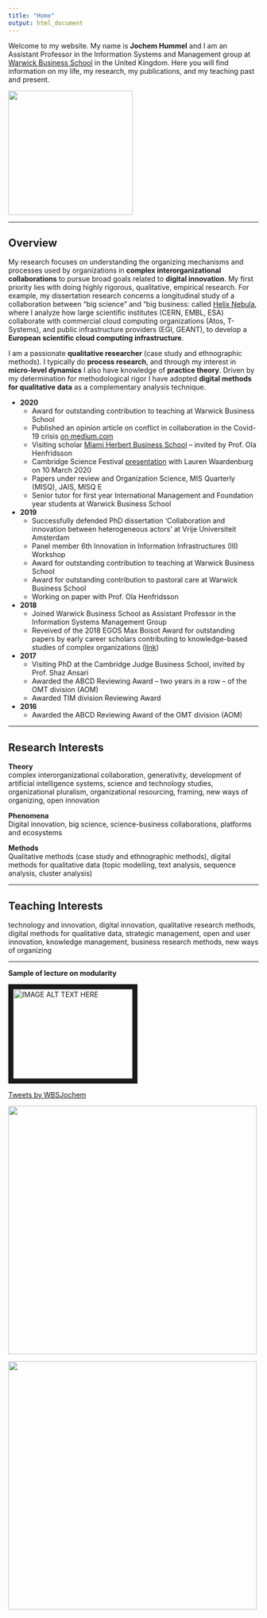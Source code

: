 ```yaml
---
title: "Home"
output: html_document
---
```


Welcome to my website. My name is **Jochem Hummel** and I am an Assistant Professor in the Information Systems and Management group at [Warwick Business School](https://www.wbs.ac.uk) in the United Kingdom. Here you will find information on my life, my research, my publications, and my teaching past and present.

<img src="https://www.jochemhummel.com/pictures/181130_photo_Jochem.jpg" alt="" height=250 width=250   title="Photo Jochem WBS">  

***
## Overview
My research focuses on understanding the organizing mechanisms and processes used by organizations in **complex interorganizational collaborations** to pursue broad goals related to **digital innovation**. My first priority lies with doing highly rigorous, qualitative, empirical research. For example, my dissertation research concerns a longitudinal study of a collaboration between "big science" and "big business: called [Helix Nebula](http://helix-nebula.eu), where I analyze how large scientific institutes (CERN, EMBL, ESA) collaborate with commercial cloud computing organizations (Atos, T-Systems), and public infrastructure providers (EGI, GEANT), to develop a **European scientific cloud computing infrastructure**. 
  
I am a passionate **qualitative researcher** (case study and ethnographic methods). I typically do **process research**, and through my interest in **micro-level dynamics** I also have knowledge of **practice theory**. 
Driven by my determination for methodological rigor I have adopted **digital methods for qualitative data** as a complementary analysis technique. 

* **2020**
  + Award for outstanding contribution to teaching at Warwick Business School
  + Published an opinion article on conflict in collaboration in the Covid-19 crisis [on medium.com](https://medium.com/@jochem.hummel/alleen-samen-met-conflict-en-ruzie-krijgen-we-corona-onder-controle-f63d594159b4)
  + Visiting scholar [Miami Herbert Business School](https://www.bus.miami.edu) – invited by Prof. Ola Henfridsson
  + Cambridge Science Festival [presentation](https://www.sciencefestival.cam.ac.uk/events/policing-fashion-how-use-artificial-intelligence-shaping-our-work) with Lauren Waardenburg on 10 March 2020
  + Papers under review and Organization Science, MIS Quarterly (MISQ), JAIS, MISQ E
  + Senior tutor for first year  International Management and Foundation year students at Warwick Business School

* **2019**
  + Successfully defended PhD dissertation 'Collaboration and innovation between heterogeneous actors' at Vrije Universiteit Amsterdam 
  + Panel member 6th Innovation in Information Infrastructures (III) Workshop
  + Award for outstanding contribution to teaching at Warwick Business School
  + Award for outstanding contribution to pastoral care at Warwick Business School
  + Working on  paper with Prof. Ola Henfridsson

* **2018**
  + Joined Warwick Business School as Assistant Professor in the Information Systems Management Group
  + Reveived of the 2018 EGOS Max Boisot Award for outstanding papers by early career scholars contributing to knowledge-based studies of complex organizations ([link](https://www.egosnet.org/egos/about_egos/egos_annual_award_in_honour_of_max_boisot_1))

* **2017**
  + Visiting PhD at the Cambridge Judge Business School, invited by Prof. Shaz Ansari
  + Awarded the ABCD Reviewing Award -- two years in a row -- of the OMT division (AOM)
  + Awarded TIM division Reviewing Award

* **2016**
  + Awarded the ABCD Reviewing Award of the OMT division (AOM)

***
## Research Interests
**Theory**  
complex interorganizational collaboration, generativity, development of artificial intelligence systems, science and technology studies, organizational pluralism, organizational resourcing, framing, new ways of organizing, open innovation

\hfill\break

**Phenomena**  
Digital innovation, big science, science-business collaborations, platforms and ecosystems

\hfill\break

**Methods**  
Qualitative methods (case study and ethnographic methods), digital methods for qualitative data (topic modelling, text analysis, sequence analysis, cluster analysis)

***
## Teaching Interests
technology and innovation, digital innovation, qualitative research methods, digital methods for qualitative data, strategic management, open and user innovation, knowledge management, business research methods, new ways of organizing

***
**Sample of lecture on modularity**

<a href="http://www.youtube.com/watch?feature=player_embedded&v=8nbNlaXFQpE
" target="_blank"><img src="http://img.youtube.com/vi/8nbNlaXFQpE/0.jpg" 
alt="IMAGE ALT TEXT HERE" width="240" height="180" border="10" /></a>

<a class="twitter-timeline" data-width="250" data-height="250" href="https://twitter.com/WBSJochem?ref_src=twsrc%5Etfw">Tweets by WBSJochem</a> <script async src="https://platform.twitter.com/widgets.js" charset="utf-8"></script>


<img src="https://www.jochemhummel.com/pictures/Promotie_Jochem-54.jpg" alt="" width=500  title="Promotie Jochem">  

<img src="https://www.jochemhummel.com/pictures/Data+_1.jpg" alt="" width=500 title="Data+ 1">  